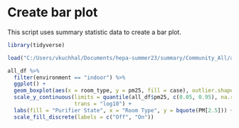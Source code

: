# Create bar plot
This script uses summary statistic data to create a bar plot.

```r
library(tidyverse)
```

```r
load("C:/Users/vkuchhal/Documents/hepa-summer23/summary/Community_All/all.RData")
```


```r
all_df %>% 
  filter(environment == "indoor") %>%
  ggplot() +
  geom_boxplot(aes(x = room_type, y = pm25, fill = case), outlier.shape = NA) +
  scale_y_continuous(limits = quantile(all_df$pm25, c(0.05, 0.95), na.rm = TRUE),
                     trans = "log10") +
  labs(fill = "Purifier State", x = "Room Type", y = bquote(PM[2.5])) +
  scale_fill_discrete(labels = c("Off", "On"))
  
```